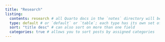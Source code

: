 ```yaml
---
title: "Research"
listing: 
  contents: research # all Quarto docs in the `notes` directory will be included on your listing page
  type: default # or `default` or `table`; each type has its own set of yaml options to include
  sort: "title desc" # can also sort on more than one field
  categories: true # allows you to sort posts by assigned categories 
---
```

